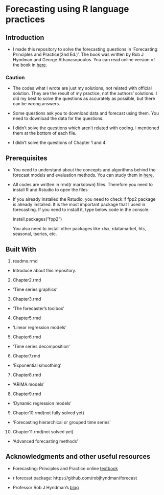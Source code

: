 # Forecasting using R language practices

## Introduction

- I made this repository to solve the forecasting questions in 'Forecasting: Principles and Practice(2nd Ed.)'. The book was written by Rob J Hyndman and George Athanasopoulos. You can read online version of the book in [here](https://otexts.org/fpp2/).

### Caution

- The codes what I wrote are just my solutions, not related with official solution. They are the result of my practice, not the authors' solutions. I did my best to solve the questions as accurately as possible, but there can be wrong answers.

- Some questions ask you to download data and forecast using them. You need to download the data for the questions.

- I didn't solve the questions which aren't related with coding. I mentioned them at the bottom of each file. 

- I didn't solve the questions of Chapter 1 and 4.

## Prerequisites

- You need to understand about the concepts and algorithms behind the forecast models and evaluation methods. You can study them in [here](https://otexts.org/fpp2/).

- All codes are written in rmd(r markdown) files. Therefore you need to install R and Rstudio to open the files

- If you already installed the Rstudio, you need to check if fpp2 package is already installed. It is the most important package that I used in forecasting. If you need to install it, type below code in the console.

  install.packages("fpp2")
  
  You also need to install other packages like xlsx, rdatamarket, hts, seasonal, tseries, etc.
  
## Built With

1) readme.rmd
 - Introduce about this repository.

2) Chapter2.rmd
 - 'Time series graphics'

3) Chapter3.rmd
 - 'The forecaster's toolbox'
 
4) Chapter5.rmd
 - 'Linear regression models'
 
5) Chapter6.rmd
 - 'Time series decomposition'
 
6) Chapter7.rmd
 - 'Exponential smoothing'
 
7) Chapter8.rmd
 - 'ARIMA models'
 
8) Chapter9.rmd
 - 'Dynamic regression models'
 
9) Chapter10.rmd(not fully solved yet)
 - 'Forecasting hierarchical or grouped time series'
 
10) Chapter11.rmd(not solved yet)
 - 'Advanced forecasting methods'

## Acknowledgments and other useful resources

- Forecasting: Principles and Practice online [textbook]( https://otexts.org/fpp2/)

- r forecast package: https://github.com/robjhyndman/forecast

- Professor Rob J Hyndman's [blog](https://robjhyndman.com/)